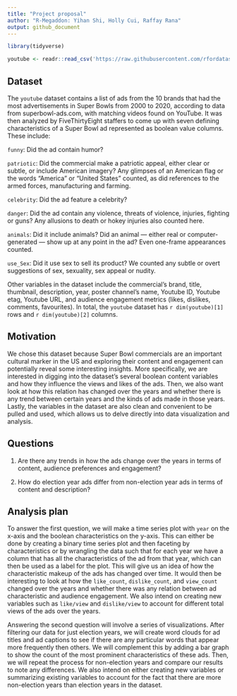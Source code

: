 ```yaml
---
title: "Project proposal"
author: "R-Megaddon: Yihan Shi, Holly Cui, Raffay Rana"
output: github_document
---
```


```r
library(tidyverse)
```

```r
youtube <- readr::read_csv('https://raw.githubusercontent.com/rfordatascience/tidytuesday/master/data/2021/2021-03-02/youtube.csv', show_col_types = FALSE)
```

## Dataset

The `youtube` dataset contains a list of ads from the 10 brands that had the most advertisements 
in Super Bowls from 2000 to 2020, according to data from superbowl-ads.com, with 
matching videos found on YouTube. It was then analyzed by FiveThirtyEight staffers
to come up with seven defining characteristics of a Super Bowl ad represented as
boolean value columns. These include:
 
`funny`: Did the ad contain humor?

`patriotic`: Did the commercial make a patriotic appeal, either clear or subtle, 
or include American imagery? Any glimpses of an American flag or the words "America" 
or "United States" counted, as did references to the armed forces, manufacturing
and farming.

`celebrity`: Did the ad feature a celebrity?

`danger`: Did the ad contain any violence, threats of violence, injuries, fighting 
or guns? Any allusions to death or hokey injuries also counted here.

`animals`: Did it include animals? Did an animal — either real or computer-generated 
— show up at any point in the ad? Even one-frame appearances counted.

`use_Sex`: Did it use sex to sell its product? We counted any subtle or overt 
suggestions of sex, sexuality, sex appeal or nudity.
 
Other variables in the dataset include the commercial’s brand, title, thumbnail,
description, year, poster channel’s name, Youtube ID, Youtube etag, Youtube URL,
and audience engagement metrics (likes, dislikes, comments, favourites). In total,
the `youtube` dataset has `r dim(youtube)[1]` rows and `r dim(youtube)[2]` columns.


## Motivation

We chose this dataset because Super Bowl commercials are an important cultural 
marker in the US and exploring their content and engagement can potentially reveal some
interesting insights. More specifically, we are interested in digging into the dataset's several 
boolean content variables and how they influence the views and likes of the ads. Then, we also want  
look at how this relation has changed over the years and whether there is 
any trend between certain years and the kinds of ads made in those years. 
Lastly, the variables in the dataset are also clean and convenient to be pulled and used, 
which allows us to delve directly into data visualization and analysis. 

## Questions

1. Are there any trends in how the ads change over the years in terms of content, 
audience preferences and engagement? 

2. How do election year ads differ from non-election year ads in terms of content 
and description?


## Analysis plan

To answer the first question, we will make a time series plot with `year` on the
x-axis and the boolean characteristics on the y-axis. This can either be done by 
creating a binary time series plot and then faceting by characteristics or by 
wrangling the data such that for each year we have a column that has all the 
characteristics of the ad from that year, which can then be used as a label for the plot. 
This will give us an idea of how the characteristic makeup of the ads has changed over time. 
It would then be interesting to look at how the `like_count`, `dislike_count`, and `view_count` 
changed over the years and whether there was any relation between ad 
characteristic and audience engagement. We also intend on creating new
variables such as `like/view` and `dislike/view` to account for different total views 
of the ads over the years. 
 

Answering the second question will involve a series of visualizations. After filtering our
data for just election years, we will create word clouds for ad titles and ad captions
to see if there are any particular words that appear more frequently then others. 
We will complement this by adding a bar graph to show the count of the most prominent
characteristics of these ads. Then, we will repeat the process for non-election years and 
compare our results to note any differences. We also intend on either creating new 
variables or summarizing existing variables to account for the fact that there are more
non-election years than election years in the dataset.

